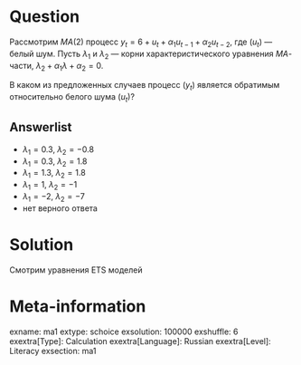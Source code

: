 Question
========

Рассмотрим $MA(2)$ процесс $y_t = 6 + u_t + \alpha_1 u_{t-1} + \alpha_2 u_{t-2}$,
где $(u_t)$ — белый шум. 
Пусть $\lambda_1$ и $\lambda_2$ — корни характеристического уравнения $MA$-части,
$\lambda_2 + \alpha_1 \lambda + \alpha_2=0$.

В каком из предложенных случаев процесс $(y_t)$ является обратимым относительно белого шума $(u_t)$?

Answerlist
----------
* $\lambda_1 = 0.3$, $\lambda_2 = -0.8$
* $\lambda_1 = 0.3$, $\lambda_2 = 1.8$
* $\lambda_1 = 1.3$, $\lambda_2 = 1.8$
* $\lambda_1 = 1$, $\lambda_2 = -1$
* $\lambda_1 = -2$, $\lambda_2 = -7$
* нет верного ответа

Solution
========

Смотрим уравнения ETS моделей

Meta-information
================
exname: ma1
extype: schoice
exsolution: 100000
exshuffle: 6
exextra[Type]: Calculation
exextra[Language]: Russian
exextra[Level]: Literacy
exsection: ma1
